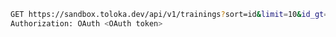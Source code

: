```bash
GET https://sandbox.toloka.dev/api/v1/trainings?sort=id&limit=10&id_gt=<id of the last training from the previous response>
Authorization: OAuth <OAuth token>
```